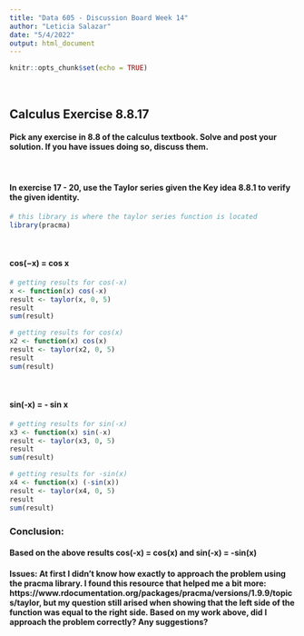 ```yaml
---
title: "Data 605 - Discussion Board Week 14"
author: "Leticia Salazar"
date: "5/4/2022"
output: html_document
---
```


```r
knitr::opts_chunk$set(echo = TRUE)
```

$~$

## Calculus Exercise 8.8.17

#### Pick any exercise in 8.8 of the calculus textbook.  Solve and post your solution.  If you have issues doing so, discuss them. 

$~$

#### In exercise 17 - 20, use the Taylor series given the Key idea 8.8.1 to verify the given identity.

```r
# this library is where the taylor series function is located
library(pracma)
```

$~$

#### cos(−x) = cos x

```r
# getting results for cos(-x)
x <- function(x) cos(-x)
result <- taylor(x, 0, 5)
result
sum(result)
```

```r
# getting results for cos(x)
x2 <- function(x) cos(x)
result <- taylor(x2, 0, 5)
result
sum(result)
```

$~$

#### sin(-x) = - sin x

```r
# getting results for sin(-x)
x3 <- function(x) sin(-x)
result <- taylor(x3, 0, 5)
result
sum(result)
```

```r
# getting results for -sin(x)
x4 <- function(x) (-sin(x))
result <- taylor(x4, 0, 5)
result
sum(result)
```



### Conclusion:
#### Based on the above results cos(-x) = cos(x) and sin(-x) = -sin(x)
 
#### Issues: At first I didn't know how exactly to approach the problem using the pracma library. I found this resource that helped me a bit more: https://www.rdocumentation.org/packages/pracma/versions/1.9.9/topics/taylor, but my question still arised when showing that the left side of the function was equal to the right side. Based on my work above, did I approach the problem correctly? Any suggestions?